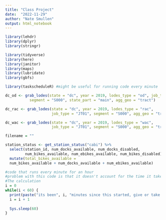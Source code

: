 ```yaml
---
title: "Class Project"
date:  "2022-11-29"
author: "Nate Smullen"
output: html_notebook
---
```


```r
library(lehdr)
library(dplyr)
library(stringr)

library(tidyverse)
library(here)
library(janitor)
library(maps)
library(lubridate)
library(gbfs)

library(taskscheduleR) #might be useful for running code every minute
```

```r
dc_od <- grab_lodes(state = "dc", year = 2019, lodes_type = "od", job_type = "JT01", 
           segment = "S000", state_part = "main", agg_geo = "tract")
```

```r
dc_rac <- grab_lodes(state = "dc", year = 2019, lodes_type = "rac", 
                     job_type = "JT01", segment = "S000", agg_geo = "tract")
```

```r
dc_wac <- grab_lodes(state = "dc", year = 2019, lodes_type = "wac", 
                     job_type = "JT01", segment = "S000", agg_geo = "tract")
```
```r
filename = ""
```


```r
station_status <- get_station_status("cabi") %>% 
  select(station_id, num_docks_available, num_docks_disabled, 
         num_bikes_available, num_ebikes_available, num_bikes_disabled) %>%
  mutate(total_bikes_available = 
  num_bikes_available + num_docks_available + num_ebikes_available)
```

```r
#code that runs every minute for an hour
#problem with this code is that it doesn't account for the time it takes to do
#The calculation
i = 0
while(i < 60) {
  print(paste("its been", i, "minutes since this started, give or take a bit"))
  i = i + 1
  
  Sys.sleep(60)
}
```



